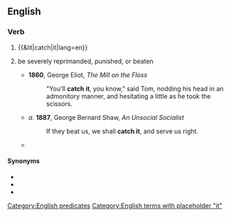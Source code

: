==English==

===Verb===
{{en-verb|catches it|catching it|caught it}}

# {{&lit|catch|it|lang=en}}
# {{lb|en|idiomatic}} be severely reprimanded, punished, or beaten
#* '''1860''', George Eliot, ''The Mill on the Floss''
#*: "You'll '''catch it''', you know," said Tom, nodding his head in an admonitory manner, and hesitating a little as he took the scissors.
#* ''a''. '''1887''', George Bernard Shaw, ''An Unsocial Socialist''
#*: If they beat us, we shall '''catch it''', and serve us right.
#* {{quote-text|year=2003|author=Sid Fleischman|title=The Whipping Boy|page=39|passage=I'll '''catch it''' for your mischief in running away. And I'll '''catch it''' again when the tutor claps eyes on the handwriting.}}

====Synonyms====
* {{l|en|cop it}}
* {{l|en|catch hell}}
* {{l|en|get it}}

[[Category:English predicates]]
[[Category:English terms with placeholder "it"]]